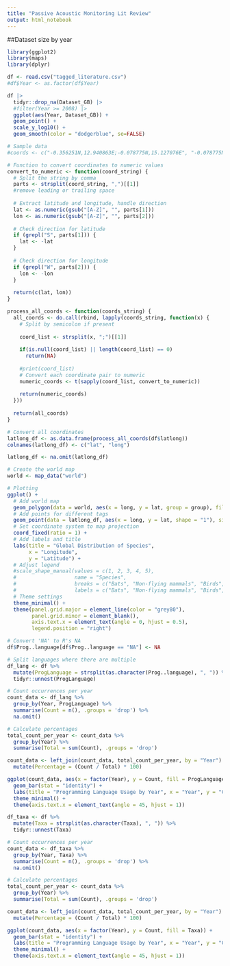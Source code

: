 ```yaml
---
title: "Passive Acoustic Monitoring Lit Review"
output: html_notebook
---
```


##Dataset size by year

```r
library(ggplot2)
library(maps)
library(dplyr)

df <- read.csv("tagged_literature.csv")
#df$Year <- as.factor(df$Year)

df |>
  tidyr::drop_na(Dataset_GB) |> 
  #filter(Year >= 2008) |>
  ggplot(aes(Year, Dataset_GB)) + 
  geom_point() + 
  scale_y_log10() +
  geom_smooth(color = "dodgerblue", se=FALSE)
```

```r
# Sample data
#coords <- c("-0.356251N,12.940863E;-0.078775N,15.127076E", "-0.078775N,15.1270777E")

# Function to convert coordinates to numeric values
convert_to_numeric <- function(coord_string) {
  # Split the string by comma
  parts <- strsplit(coord_string, ",")[[1]]
  #remove leading or trailing space
  
  # Extract latitude and longitude, handle direction
  lat <- as.numeric(gsub("[A-Z]", "", parts[1]))
  lon <- as.numeric(gsub("[A-Z]", "", parts[2]))
  
  # Check direction for latitude
  if (grepl("S", parts[1])) {
    lat <- -lat
  }
  
  # Check direction for longitude
  if (grepl("W", parts[2])) {
    lon <- -lon
  }
  
  return(c(lat, lon))
}

process_all_coords <- function(coords_string) {
  all_coords <- do.call(rbind, lapply(coords_string, function(x) {
    # Split by semicolon if present
    
    coord_list <- strsplit(x, ";")[[1]]
    
    if(is.null(coord_list) || length(coord_list) == 0)
      return(NA)
    
    #print(coord_list)
    # Convert each coordinate pair to numeric
    numeric_coords <- t(sapply(coord_list, convert_to_numeric))
    
    return(numeric_coords)
  }))
  
  return(all_coords)
}

# Convert all coordinates
latlong_df <- as.data.frame(process_all_coords(df$latlong))
colnames(latlong_df) <- c("lat", "long")

latlong_df <- na.omit(latlong_df)
```


```r
# Create the world map
world <- map_data("world")

# Plotting
ggplot() +
  # Add world map
  geom_polygon(data = world, aes(x = long, y = lat, group = group), fill = "lightgray", color = "white") +
  # Add points for different tags
  geom_point(data = latlong_df, aes(x = long, y = lat, shape = "1"), size = 3) +
  # Set coordinate system to map projection
  coord_fixed(ratio = 1) +
  # Add labels and title
  labs(title = "Global Distribution of Species",
       x = "Longitude",
       y = "Latitude") +
  # Adjust legend
  #scale_shape_manual(values = c(1, 2, 3, 4, 5), 
  #                   name = "Species",
  #                   breaks = c("Bats", "Non-flying mammals", "Birds", "Anurans", "Invertebrates"),
  #                   labels = c("Bats", "Non-flying mammals", "Birds", "Anurans", "Invertebrates")) +
  # Theme settings
  theme_minimal() +
  theme(panel.grid.major = element_line(color = "grey80"),
        panel.grid.minor = element_blank(),
        axis.text.x = element_text(angle = 0, hjust = 0.5),
        legend.position = "right")
```
```r
# Convert 'NA' to R's NA
df$Prog..language[df$Prog..language == "NA"] <- NA

# Split languages where there are multiple
df_lang <- df %>%
  mutate(ProgLanguage = strsplit(as.character(Prog..language), ", ")) %>%
  tidyr::unnest(ProgLanguage)

# Count occurrences per year
count_data <- df_lang %>%
  group_by(Year, ProgLanguage) %>%
  summarise(Count = n(), .groups = 'drop') %>%
  na.omit()

# Calculate percentages
total_count_per_year <- count_data %>%
  group_by(Year) %>%
  summarise(Total = sum(Count), .groups = 'drop')

count_data <- left_join(count_data, total_count_per_year, by = "Year") %>%
  mutate(Percentage = (Count / Total) * 100)

ggplot(count_data, aes(x = factor(Year), y = Count, fill = ProgLanguage)) +
  geom_bar(stat = "identity") +
  labs(title = "Programming Language Usage by Year", x = "Year", y = "Count", fill = "Language") +
  theme_minimal() +
  theme(axis.text.x = element_text(angle = 45, hjust = 1))
```

```r
df_taxa <- df %>%
  mutate(Taxa = strsplit(as.character(Taxa), ", ")) %>%
  tidyr::unnest(Taxa)

# Count occurrences per year
count_data <- df_taxa %>%
  group_by(Year, Taxa) %>%
  summarise(Count = n(), .groups = 'drop') %>%
  na.omit()

# Calculate percentages
total_count_per_year <- count_data %>%
  group_by(Year) %>%
  summarise(Total = sum(Count), .groups = 'drop')

count_data <- left_join(count_data, total_count_per_year, by = "Year") %>%
  mutate(Percentage = (Count / Total) * 100)

ggplot(count_data, aes(x = factor(Year), y = Count, fill = Taxa)) +
  geom_bar(stat = "identity") +
  labs(title = "Programming Language Usage by Year", x = "Year", y = "Count", fill = "Taxa") +
  theme_minimal() +
  theme(axis.text.x = element_text(angle = 45, hjust = 1))
```

